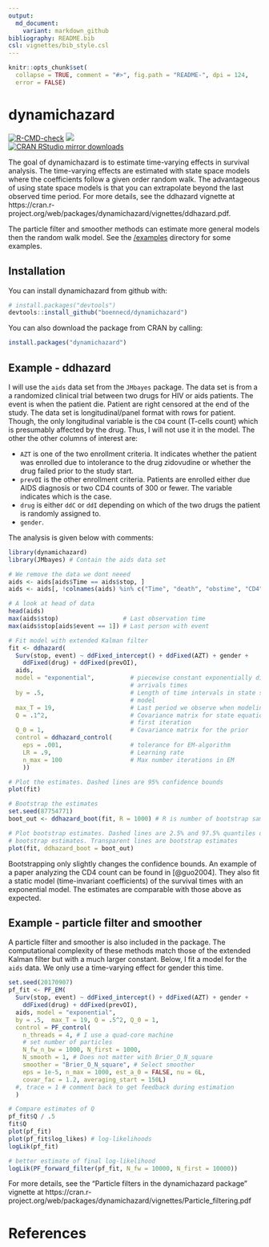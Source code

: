 ```yaml
---
output:
  md_document:
    variant: markdown_github
bibliography: README.bib
csl: vignettes/bib_style.csl
---
```


```r
knitr::opts_chunk$set(
  collapse = TRUE, comment = "#>", fig.path = "README-", dpi = 124, 
  error = FALSE)
```

# dynamichazard

[![R-CMD-check](https://github.com/boennecd/dynamichazard/workflows/R-CMD-check/badge.svg)](https://github.com/boennecd/dynamichazard/actions)
[![](https://www.r-pkg.org/badges/version/dynamichazard)](https://www.r-pkg.org/badges/version/dynamichazard)		
[![CRAN RStudio mirror downloads](http://cranlogs.r-pkg.org/badges/dynamichazard)](http://cran.rstudio.com/web/packages/dynamichazard/index.html)

The goal of dynamichazard is to estimate time-varying effects in survival analysis. The time-varying effects are estimated with state space models where the coefficients follow a given order random walk. The advantageous of using state space models is that you can extrapolate beyond the last observed time period. For more details, see the ddhazard vignette at https://cran.r-project.org/web/packages/dynamichazard/vignettes/ddhazard.pdf.

The particle filter and smoother methods can estimate more general models then the random walk model. See the [/examples](/examples) directory for some examples.

## Installation

You can install dynamichazard from github with:

```R
# install.packages("devtools")
devtools::install_github("boennecd/dynamichazard")
```

You can also download the package from CRAN by calling:

```R
install.packages("dynamichazard")
```

## Example - ddhazard
I will use the `aids` data set from the `JMbayes` package. The data set is from a a randomized clinical trial between two drugs for HIV or aids patients. The event is when the patient die. Patient are right censored at the end of the study. The data set is longitudinal/panel format with rows for patient. Though, the only longitudinal variable is the `CD4` count (T-cells count) which is presumably affected by the drug. Thus, I will not use it in the model. The other the other columns of interest are:

* `AZT` is one of the two enrollment criteria. It indicates whether the patient was enrolled due to intolerance to the drug zidovudine or whether the drug failed prior to the study start.
* `prevOI` is the other enrollment criteria. Patients are enrolled either due  AIDS diagnosis or two CD4 counts of 300 or fewer. The variable indicates which is the case.
* `drug` is either `ddC` or `ddI` depending on which of the two drugs the patient is randomly assigned to.
* `gender`.

The analysis is given below with comments:

```r
library(dynamichazard)
library(JMbayes) # Contain the aids data set

# We remove the data we dont neeed
aids <- aids[aids$Time == aids$stop, ]
aids <- aids[, !colnames(aids) %in% c("Time", "death", "obstime", "CD4")]

# A look at head of data
head(aids)
max(aids$stop)                  # Last observation time
max(aids$stop[aids$event == 1]) # Last person with event

# Fit model with extended Kalman filter
fit <- ddhazard(
  Surv(stop, event) ~ ddFixed_intercept() + ddFixed(AZT) + gender + 
    ddFixed(drug) + ddFixed(prevOI),
  aids,
  model = "exponential",          # piecewise constant exponentially distributed 
                                  # arrivals times
  by = .5,                        # Length of time intervals in state space 
                                  # model
  max_T = 19,                     # Last period we observe when modeling
  Q = .1^2,                       # Covariance matrix for state equation in 
                                  # first iteration
  Q_0 = 1,                        # Covariance matrix for the prior
  control = ddhazard_control(
    eps = .001,                   # tolerance for EM-algorithm
    LR = .9,                      # Learning rate
    n_max = 100                   # Max number iterations in EM
    ))

# Plot the estimates. Dashed lines are 95% confidence bounds
plot(fit)

# Bootstrap the estimates
set.seed(87754771)
boot_out <- ddhazard_boot(fit, R = 1000) # R is number of bootstrap samples

# Plot bootstrap estimates. Dashed lines are 2.5% and 97.5% quantiles of the 
# bootstrap estimates. Transparent lines are bootstrap estimates
plot(fit, ddhazard_boot = boot_out)
```

Bootstrapping only slightly changes the confidence bounds. An example of a paper analyzing the CD4 count can be found in [@guo2004]. They also fit a static model (time-invariant coefficients) of the survival times with an exponential model. The estimates are comparable with those above as expected.

## Example - particle filter and smoother
A particle filter and smoother is also included in the package. The computational complexity of these methods match those of the extended Kalman filter but with a much larger constant. Below, I fit a model for the `aids` data. We only use a time-varying effect for gender this time.

<!-- 
  knitr::opts_knit$set(output.dir = ".")
  knitr::load_cache("pf_fit", path = "README_cache/markdown_github/") 
-->

```r
set.seed(20170907)
pf_fit <- PF_EM(
  Surv(stop, event) ~ ddFixed_intercept() + ddFixed(AZT) + gender + 
    ddFixed(drug) + ddFixed(prevOI),
  aids, model = "exponential",
  by = .5,  max_T = 19, Q = .5^2, Q_0 = 1,
  control = PF_control(
    n_threads = 4, # I use a quad-core machine
    # set number of particles
    N_fw_n_bw = 1000, N_first = 1000,
    N_smooth = 1, # Does not matter with Brier_O_N_square
    smoother = "Brier_O_N_square", # Select smoother
    eps = 1e-5, n_max = 1000, est_a_0 = FALSE, nu = 6L, 
    covar_fac = 1.2, averaging_start = 150L)
  #, trace = 1 # comment back to get feedback during estimation
  )
```

```r
# Compare estimates of Q
pf_fit$Q / .5
fit$Q
plot(pf_fit)
plot(pf_fit$log_likes) # log-likelihoods
logLik(pf_fit)
```

```r
# better estimate of final log-likelihood
logLik(PF_forward_filter(pf_fit, N_fw = 10000, N_first = 10000))
```

For more details, see the "Particle filters in the dynamichazard package" vignette at https://cran.r-project.org/web/packages/dynamichazard/vignettes/Particle_filtering.pdf

# References
